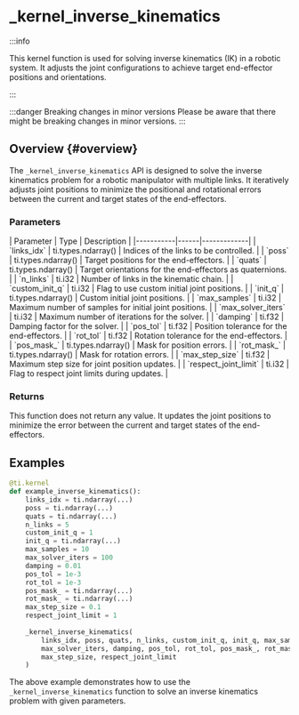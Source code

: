 # _kernel_inverse_kinematics


:::info

This kernel function is used for solving inverse kinematics (IK) in a robotic system. It adjusts the joint configurations to achieve target end-effector positions and orientations. 

:::


:::danger Breaking changes in minor versions
Please be aware that there might be breaking changes in minor versions.
:::


## Overview {#overview}

The `_kernel_inverse_kinematics` API is designed to solve the inverse kinematics problem for a robotic manipulator with multiple links. It iteratively adjusts joint positions to minimize the positional and rotational errors between the current and target states of the end-effectors.

### Parameters

<APITable>
| Parameter | Type | Description |
|-----------|------|-------------|
| `links_idx` | ti.types.ndarray() | Indices of the links to be controlled. |
| `poss` | ti.types.ndarray() | Target positions for the end-effectors. |
| `quats` | ti.types.ndarray() | Target orientations for the end-effectors as quaternions. |
| `n_links` | ti.i32 | Number of links in the kinematic chain. |
| `custom_init_q` | ti.i32 | Flag to use custom initial joint positions. |
| `init_q` | ti.types.ndarray() | Custom initial joint positions. |
| `max_samples` | ti.i32 | Maximum number of samples for initial joint positions. |
| `max_solver_iters` | ti.i32 | Maximum number of iterations for the solver. |
| `damping` | ti.f32 | Damping factor for the solver. |
| `pos_tol` | ti.f32 | Position tolerance for the end-effectors. |
| `rot_tol` | ti.f32 | Rotation tolerance for the end-effectors. |
| `pos_mask_` | ti.types.ndarray() | Mask for position errors. |
| `rot_mask_` | ti.types.ndarray() | Mask for rotation errors. |
| `max_step_size` | ti.f32 | Maximum step size for joint position updates. |
| `respect_joint_limit` | ti.i32 | Flag to respect joint limits during updates. |
</APITable>

### Returns

This function does not return any value. It updates the joint positions to minimize the error between the current and target states of the end-effectors.

## Examples

```python
@ti.kernel
def example_inverse_kinematics():
    links_idx = ti.ndarray(...)
    poss = ti.ndarray(...)
    quats = ti.ndarray(...)
    n_links = 5
    custom_init_q = 1
    init_q = ti.ndarray(...)
    max_samples = 10
    max_solver_iters = 100
    damping = 0.01
    pos_tol = 1e-3
    rot_tol = 1e-3
    pos_mask_ = ti.ndarray(...)
    rot_mask_ = ti.ndarray(...)
    max_step_size = 0.1
    respect_joint_limit = 1
    
    _kernel_inverse_kinematics(
        links_idx, poss, quats, n_links, custom_init_q, init_q, max_samples,
        max_solver_iters, damping, pos_tol, rot_tol, pos_mask_, rot_mask_,
        max_step_size, respect_joint_limit
    )
```

The above example demonstrates how to use the `_kernel_inverse_kinematics` function to solve an inverse kinematics problem with given parameters.


